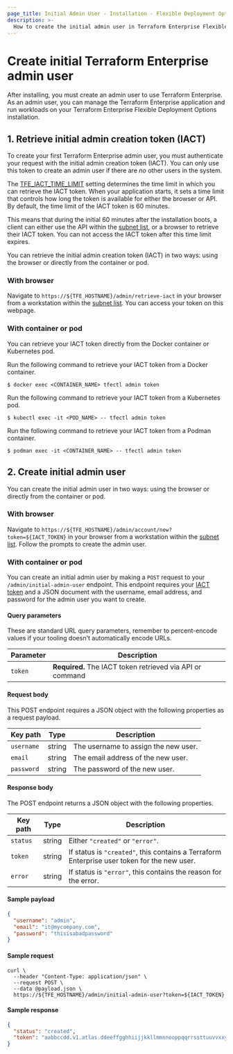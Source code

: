 ```yaml
---
page_title: Initial Admin User - Installation - Flexible Deployment Options - Terraform Enterprise
description: >-
  How to create the initial admin user in Terraform Enterprise Flexible Deployment Options.
---
```


# Create initial Terraform Enterprise admin user

After installing, you must create an admin user to use Terraform Enterprise. As an admin user, you can manage the Terraform Enterprise application and run workloads on your Terraform Enterprise Flexible Deployment Options installation.

## 1. Retrieve initial admin creation token (IACT)

To create your first Terraform Enterprise admin user, you must authenticate your request with the initial admin creation token (IACT).
You can only use this token to create an admin user if there are _no_ other users in the system.

The [TFE_IACT_TIME_LIMIT](/terraform/enterprise/flexible-deployments/install/configuration#tfe_iact_time_limit) setting determines the time limit in which you can retrieve the IACT token. When your application starts, it sets a time limit that controls how long the token is available for either the browser or API. By default, the time limit of the IACT token is 60 minutes.

This means that during the initial 60 minutes after the installation boots, a client can either use the API within the [subnet list](/terraform/enterprise/flexible-deployments/install/configuration#tfe_iact_subnets), or a browser to retrieve their IACT token. You can not access the IACT token after this time limit expires.

You can retrieve the initial admin creation token (IACT) in two ways: using the browser or directly from the container or pod.

### With browser

Navigate to `https://${TFE_HOSTNAME}/admin/retrieve-iact` in your browser from a workstation within the [subnet list](/terraform/enterprise/flexible-deployments/install/configuration#tfe_iact_subnets). You can access your token on this webpage.

### With container or pod

You can retrieve your IACT token directly from the Docker container or Kubernetes pod.

Run the following command to retrieve your IACT token from a Docker container.
  ```shell-session
  $ docker exec <CONTAINER_NAME> tfectl admin token
  ```

Run the following command to retrieve your IACT token from a Kubernetes pod.
  ```shell-session
  $ kubectl exec -it <POD_NAME> -- tfectl admin token
  ```

Run the following command to retrieve your IACT token from a Podman container.
  ```shell-session
  $ podman exec -it <CONTAINER_NAME> -- tfectl admin token
  ```

## 2. Create initial admin user

You can create the initial admin user in two ways: using the browser or directly from the container or pod.

### With browser

Navigate to `https://${TFE_HOSTNAME}/admin/account/new?token=${IACT_TOKEN}` in your browser from a workstation within the [subnet list](/terraform/enterprise/flexible-deployments/install/configuration#tfe_iact_subnets). Follow the prompts to create the admin user.

### With container or pod

You can create an initial admin user by making a `POST` request to your `/admin/initial-admin-user` endpoint. This endpoint requires your [IACT token](#initial-admin-creation-token-iact) and a JSON document with the username, email address, and password for the admin user you want to create.

  #### Query parameters

  These are standard URL query parameters, remember to percent-encode values if your tooling doesn't automatically encode URLs.

  | Parameter | Description                                               |
  | --------- | --------------------------------------------------------- |
  | `token`   | **Required.** The IACT token retrieved via API or command |

  #### Request body

  This POST endpoint requires a JSON object with the following properties as a request payload.

  | Key path   | Type   |Description                          |
  | ---------- | ------ |------------------------------------ |
  | `username` | string |The username to assign the new user. |
  | `email`    | string |The email address of the new user.   |
  | `password` | string |The password of the new user.        |

  #### Response body

  The POST endpoint returns a JSON object with the following properties.

  | Key path | Type   | Description                                                                |
  | -------- | ------ | -------------------------------------------------------------------------- |
  | `status` | string | Either `"created"` or `"error"`.                                           |
  | `token`  | string | If status is `"created"`, this contains a Terraform Enterprise user token for the new user. |
  | `error`  | string | If status is `"error"`, this contains the reason for the error.            |

  #### Sample payload

  ```json
  {
    "username": "admin",
    "email": "it@mycompany.com",
    "password": "thisisabadpassword"
  }
  ```

  #### Sample request

  ```shell
  curl \
    --header "Content-Type: application/json" \
    --request POST \
    --data @payload.json \
    https://${TFE_HOSTNAME}/admin/initial-admin-user?token=${IACT_TOKEN}
  ```

  #### Sample response

  ```json
  {
    "status": "created",
    "token": "aabbccdd.v1.atlas.ddeeffgghhiijjkkllmmnnooppqqrrssttuuvvxxyyzz"
  }
  ```
